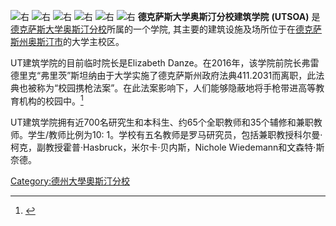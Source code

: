 {{refimprove|date=2017年2月}}
{{Infobox university
 |name = 德克萨斯大学奥斯汀分校建筑学院
 |established = 1948年
 |type = 公立
 |dean = Elizabeth Danze (临时)
 |students = 663人
 |undergrad = 316人
 |postgrad = 347人
 |state = [[德克萨斯|德克萨斯]]
 |city = [[奥斯汀|奥斯汀]]
 |coor = {{coord|30.285388|-97.741184|type:edu|display=inline,title}}
 |website = {{url|soa.utexas.edu}}
}}

[[File:Goldsmith_Hall.JPG|右]]
[[File:Goldsmith_Hall_-_Courtyard.JPG|右]]
[[File:Goldsmith_Hall_-_New_Addition.JPG|右]]
[[File:Sutton_Hall_UT.JPG|右]]
[[File:Sutton_Hall_close.JPG|右]]
[[File:UT_architecture_library.jpg|右]]
'''德克萨斯大学奥斯汀分校建筑学院''' '''(UTSOA)''' 是[[德克萨斯大学奥斯汀分校|德克萨斯大学奥斯汀分校]]所属的一个学院, 其主要的建筑设施及场所位于在[[德克萨斯州|德克萨斯州]][[奧斯汀|奥斯汀市]]的大学主校区。 

UT建筑学院的目前临时院长是Elizabeth Danze。在2016年，该学院前院长弗雷德里克“弗里茨”斯坦纳由于大学实施了德克萨斯州政府法典411.2031而离职，此法典也被称为“校园携枪法案”。在此法案影响下，人们能够隐蔽地将手枪带进高等教育机构的校园中。<ref>{{cite news|url=http://articles.philly.com/2016-02-29/news/71035121_1_gun-law-texas-legislature-state-universities|title=New Penn dean explains why gun law drove him from Texas|date=February 29, 2016|agency=The Philadelphia Inquirer|last1=Saffron|first1=Inga|accessdate=2017-02-24|archive-date=2016-10-11|archive-url=https://web.archive.org/web/20161011090422/http://articles.philly.com/2016-02-29/news/71035121_1_gun-law-texas-legislature-state-universities|dead-url=no}}</ref>

UT建筑学院拥有近700名研究生和本科生、约65个全职教师和35个辅修和兼职教师。学生/教师比例为10: 1。学校有五名教师是罗马研究员，包括兼职教授科尔曼·柯克，副教授霍普·Hasbruck，米尔卡·贝内斯，Nichole Wiedemann和文森特·斯奈德。{{德克萨斯大学奥斯汀分校}}

[[Category:德州大學奧斯汀分校|Category:德州大學奧斯汀分校]]